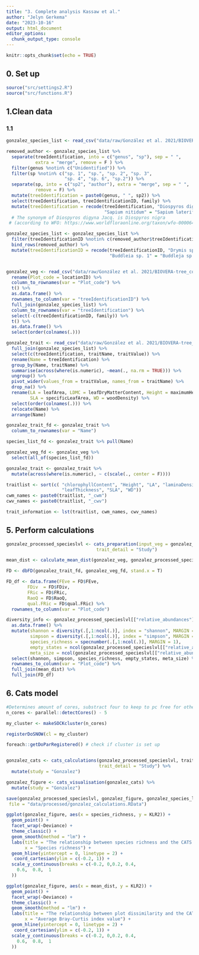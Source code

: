 ```yaml
---
title: "3. Complete analysis Kassaw et al."
author: "Jelyn Gerkema"
date: "2023-10-16"
output: html_document
editor_options: 
  chunk_output_type: console
---
```


```r
knitr::opts_chunk$set(echo = TRUE)

```

## 0. Set up
```r
source("src/settings2.R")
source("src/functions.R")

```

## 1.Clean data


### 1.1 
```r

gonzalez_species_list <- read_csv("data/raw/González et al. 2021/BIOVERA-tree_scientific_name.csv")

removed_author <- gonzalez_species_list %>%
  separate(treeIdentification, into = c("genus", "sp"), sep = " ",
           extra = "merge", remove = F ) %>%
  filter(genus %notin% c("Unidentified")) %>%
  filter(sp %notin% c("sp. 1", "sp.", "sp. 2", "sp. 3",
                      "sp. 4", "sp. 6", "sp.2")) %>%
  separate(sp, into = c("sp2", "author"), extra = "merge", sep = " ",
           remove = F) %>%
  mutate(treeIdentification = paste0(genus, " ", sp2)) %>%
  select(treeIdentification, treeIdentificationID, family) %>%
  mutate(treeIdentification = recode(treeIdentification, "Diospyros digyna" = "Diospyros nigra",
                                     "Sapium nitidum" = "Sapium lateriflorum"))
  # The synonym of Diospyros digyna Jacq. is Diospyros nigra 
 # (according to WFO: https://www.worldfloraonline.org/taxon/wfo-0000648775)

gonzalez_species_list <- gonzalez_species_list %>%
  filter(treeIdentificationID %notin% c(removed_author$treeIdentificationID)) %>%
  bind_rows(removed_author) %>%
  mutate(treeIdentificationID = recode(treeIdentificationID, "Drymis sp. 1" = "Drimys sp. 1",
                                       "Buddleia sp. 1" = "Buddleja sp. 1"))


gonzalez_veg <- read_csv("data/raw/González et al. 2021/BIOVERA-tree_community_matrix.csv") %>%
  rename(Plot_code = locationID) %>%
  column_to_rownames(var = "Plot_code") %>%
  t() %>%
  as.data.frame() %>%
  rownames_to_column(var = "treeIdentificationID") %>%
  full_join(gonzalez_species_list) %>%
  column_to_rownames(var = "treeIdentification") %>%
  select(-c(treeIdentificationID, family)) %>%
  t() %>%
  as.data.frame() %>%
  select(order(colnames(.)))  

gonzalez_trait <- read_csv("data/raw/González et al. 2021/BIOVERA-tree_functional_traits.csv") %>%
  full_join(gonzalez_species_list) %>%
  select(c(treeIdentification, traitName, traitValue)) %>%
  rename(Name = treeIdentification) %>%
  group_by(Name, traitName) %>%
  summarise(across(where(is.numeric), ~mean(., na.rm = TRUE))) %>%
  ungroup() %>%
  pivot_wider(values_from = traitValue, names_from = traitName) %>%
  drop_na() %>%
  rename(LA = leafArea, LDMC = leafDryMatterContent, Height = maximumHeight,
         SLA = specificLeafArea, WD = woodDensity) %>%
  select(order(colnames(.))) %>%
  relocate(Name) %>%
  arrange(Name)

gonzalez_trait_fd <- gonzalez_trait %>%
  column_to_rownames(var = "Name") 

species_list_fd <- gonzalez_trait %>% pull(Name)

gonzalez_veg_fd <- gonzalez_veg %>%
  select(all_of(species_list_fd))

gonzalez_trait <- gonzalez_trait %>%
  mutate(across(where(is.numeric), ~ c(scale(., center = F)))) 

traitlist <- sort(c( "chlorophyllContent", "Height", "LA", "laminaDensity", "LDMC",
                     "leafThickness", "SLA", "WD"))
cwm_names <- paste0(traitlist, "_cwm")
cwv_names <- paste0(traitlist, "_cwv")

trait_information <- lst(traitlist, cwm_names, cwv_names)

``` 


## 5. Perform calculations
```r

gonzalez_processed_specieslvl <- cats_preparation(input_veg = gonzalez_veg, input_trait = gonzalez_trait, cutoff_value =  0.8, trait_information = trait_information,
                                  trait_detail = "Study")

mean_dist <- calculate_mean_dist(gonzalez_veg, gonzalez_processed_specieslvl)

FD <- dbFD(gonzalez_trait_fd, gonzalez_veg_fd, stand.x = T)

FD_df <- data.frame(FEve = FD$FEve,
        FDiv  = FD$FDiv,
        FRic = FD$FRic,
        RaoQ = FD$RaoQ,
        qual.FRic = FD$qual.FRic) %>%
  rownames_to_column(var = "Plot_code")

diversity_info <- gonzalez_processed_specieslvl[["relative_abundances"]][["matrix4traits_prop"]] %>% 
  as.data.frame() %>% 
  mutate(shannon = diversity(.[,1:ncol(.)], index = "shannon", MARGIN = 1, base = exp(1)),
         simpson = diversity(.[,1:ncol(.)], index = "simpson", MARGIN = 1, base =exp(1)),
         species_richness = specnumber(.[,1:ncol(.)], MARGIN = 1),
         empty_states = ncol(gonzalez_processed_specieslvl[["relative_abundances"]][["matrix4traits_prop"]]) - species_richness,
         meta_size = ncol(gonzalez_processed_specieslvl[["relative_abundances"]][["matrix4traits_prop"]])) %>%
  select(shannon, simpson, species_richness, empty_states, meta_size) %>% # base = exp(1) gives the shannon index a log e base
  rownames_to_column(var = "Plot_code") %>% 
  full_join(mean_dist) %>%
  full_join(FD_df)


```



## 6. Cats model
```r

#Determines amount of cores, substract four to keep to pc free for other processes.
n_cores <- parallel::detectCores() - 5 

my_cluster <- makeSOCKcluster(n_cores)

registerDoSNOW(cl = my_cluster)

foreach::getDoParRegistered() # check if cluster is set up


gonzalez_cats <- cats_calculations(gonzalez_processed_specieslvl, trait_information,
                                   trait_detail = "Study") %>%
  mutate(study = "Gonzalez")

gonzalez_figure <- cats_visualisation(gonzalez_cats) %>%
  mutate(study = "Gonzalez")

save(gonzalez_processed_specieslvl, gonzalez_figure, gonzalez_species_list, gonzalez_cats,
 file = "data/processed/gonzalez_calculations.RData")

ggplot(gonzalez_figure, aes(x = species_richness, y = KLR2)) +
  geom_point() +
  facet_wrap(~Deviance) + 
  theme_classic() +
  geom_smooth(method = "lm") + 
  labs(title = "The relationship between species richness and the CATS decomposition - Gonzalez et al. 20221",
       x = "Species richness") +
  geom_hline(yintercept = 0, linetype = 2) +
   coord_cartesian(ylim = c(-0.2, 1)) +
  scale_y_continuous(breaks = c(-0.2, 0,0.2, 0.4, 
    0.6,  0.8,  1
  )) 

ggplot(gonzalez_figure, aes(x = mean_dist, y = KLR2)) +
  geom_point() +
  facet_wrap(~Deviance) + 
  theme_classic() +
  geom_smooth(method = "lm") + 
  labs(title = "The relationship between plot dissimilarity and the CATS decomposition - Gonzalez et al. 2021",
       x = "Average Bray-Curtis index value") +
  geom_hline(yintercept = 0, linetype = 2) +
   coord_cartesian(ylim = c(-0.2, 1)) +
  scale_y_continuous(breaks = c(-0.2, 0,0.2, 0.4, 
    0.6,  0.8,  1
  )) 






```
